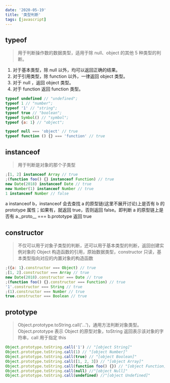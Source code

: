 ```yaml
---
date: '2020-05-19'
title: '类型判断'
tags: [javascript]
---
```


## typeof

> 用于判断操作数的数据类型，适用于除 null、object 的其他 5 种类型的判断。

1. 对于基本类型，除 null 以外，均可以返回正确的结果。
2. 对于引用类型，除 function 以外，一律返回 object 类型。
3. 对于 null ，返回 object 类型。
4. 对于 function 返回 function 类型。

```js
typeof undefined // "undefined";
typeof 1 // "number";
typeof '1' // "string";
typeof true // "boolean";
typeof Symbol() // "symbol";
typeof {a: 1} // "object";

typeof null === 'object' // true
typeof function () {} === 'function' // true
```

## instanceof

> 用于判断是对象的那个子类型

```js
;[1, 2] instanceof Array // true
;(function foo() {} instanceof Function) // true
new Date(2018) instanceof Date // true
new Number(1) instanceof Number // true
1 instanceof Number // false
```

a instanceof b，instanceof 会去查找 a 的原型链(这里不展开讨论)上是否有 b 的 prototype 属性；如果有，就返回 true，否则返回 false。即判断 a 的原型链上是否有 a.\_proto\_\_ === b.prototype 返回 true

## constructor

> 不仅可以用于对象子类型的判断，还可以用于基本类型的判断，返回创建实例对象的 Object 构造函数的引用，原始数据类型，constructor 只读，基本类型指向对应的内置对象的构造函数

```js
;({a: 1}.constructor === Object) // true
;[1, 2].constructor === Array // true
new Date(2018).constructor === Date // true
;(function foo() {}.constructor === Function) // true
'1'.constructor === String // true
;(1).constructor === Number // true
true.constructor === Boolean // true
```

## prototype

> Object.prototype.toString.call('...')，通用方法判断对象类型。 Object.prototype 表示 Object 的原型对象，toString 返回表示该对象的字符串，call 用于指定 this

```js
Object.prototype.toString.call('1') // "[object String]"
Object.prototype.toString.call(1) // "[object Number]"
Object.prototype.toString.call(true) // "[object Boolean]"
Object.prototype.toString.call([1, 2, 3]) // "[object Array]"
Object.prototype.toString.call(function foo() {}) // "[object Function]"
Object.prototype.toString.call(null) //"[object Null]"
Object.prototype.toString.call(undefined) //"[object Undefined]"
```
